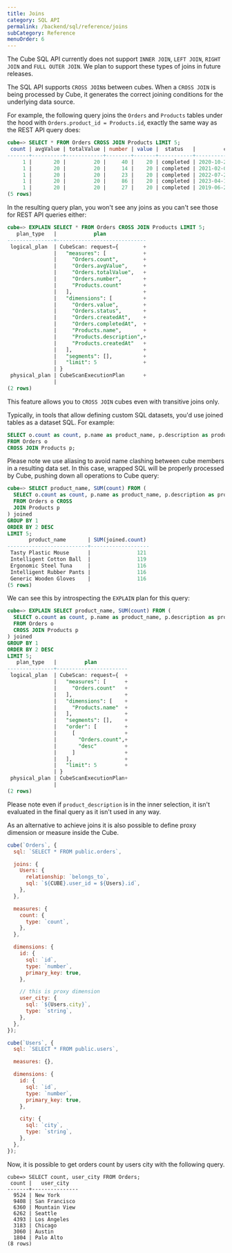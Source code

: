 ```yaml
---
title: Joins
category: SQL API
permalink: /backend/sql/reference/joins
subCategory: Reference
menuOrder: 6
---
```


<WarningBox>

The Cube SQL API currently does not support `INNER JOIN`, `LEFT JOIN`,
`RIGHT JOIN` and `FULL OUTER JOIN`. We plan to support these types of joins in
future releases.

</WarningBox>

The SQL API supports `CROSS JOIN`s between cubes. When a `CROSS JOIN` is being
processed by Cube, it generates the correct joining conditions for the
underlying data source.

For example, the following query joins the `Orders` and `Products` tables under
the hood with `Orders.product_id = Products.id`, exactly the same way as the
REST API query does:

```sql
cube=> SELECT * FROM Orders CROSS JOIN Products LIMIT 5;
 count | avgValue | totalValue | number | value |  status   |         createdAt          |        completedAt         | __user | count |           name            |            description             |         createdAt          | __user
-------+----------+------------+--------+-------+-----------+----------------------------+----------------------------+--------+-------+---------------------------+------------------------------------+----------------------------+--------
     1 |       20 |         20 |     40 |    20 | completed | 2020-10-26 00:00:00.000000 | 2020-11-07 00:00:00.000000 |        |     1 | Incredible Fresh Chicken  | Electronics Generic Fresh Computer | 2020-06-29 00:00:00.000000 |
     1 |       20 |         20 |     14 |    20 | completed | 2021-02-07 00:00:00.000000 | 2021-03-02 00:00:00.000000 |        |     1 | Unbranded Wooden Mouse    | Outdoors Incredible Rubber Car     | 2019-07-16 00:00:00.000000 |
     1 |       20 |         20 |     23 |    20 | completed | 2022-07-23 00:00:00.000000 | 2022-08-11 00:00:00.000000 |        |     1 | Handcrafted Plastic Chair | Electronics Sleek Rubber Tuna      | 2021-02-27 00:00:00.000000 |
     1 |       20 |         20 |     86 |    20 | completed | 2023-04-19 00:00:00.000000 | 2023-04-25 00:00:00.000000 |        |     1 | Practical Metal Chicken   | Toys Awesome Frozen Chips          | 2020-07-24 00:00:00.000000 |
     1 |       20 |         20 |     27 |    20 | completed | 2019-06-27 00:00:00.000000 | 2019-07-21 00:00:00.000000 |        |     1 | Sleek Rubber Chair        | Computers Refined Cotton Shirt     | 2021-09-26 00:00:00.000000 |
(5 rows)
```

In the resulting query plan, you won't see any joins as you can't see those for
REST API queries either:

```sql
cube=> EXPLAIN SELECT * FROM Orders CROSS JOIN Products LIMIT 5;
   plan_type   |            plan
---------------+-----------------------------
 logical_plan  | CubeScan: request={        +
               |   "measures": [            +
               |     "Orders.count",        +
               |     "Orders.avgValue",     +
               |     "Orders.totalValue",   +
               |     "Orders.number",       +
               |     "Products.count"       +
               |   ],                       +
               |   "dimensions": [          +
               |     "Orders.value",        +
               |     "Orders.status",       +
               |     "Orders.createdAt",    +
               |     "Orders.completedAt",  +
               |     "Products.name",       +
               |     "Products.description",+
               |     "Products.createdAt"   +
               |   ],                       +
               |   "segments": [],          +
               |   "limit": 5               +
               | }
 physical_plan | CubeScanExecutionPlan      +
               |
(2 rows)
```

This feature allows you to `CROSS JOIN` cubes even with transitive joins only.

Typically, in tools that allow defining custom SQL datasets, you'd use joined
tables as a dataset SQL. For example:

```sql
SELECT o.count as count, p.name as product_name, p.description as product_description
FROM Orders o
CROSS JOIN Products p;
```

Please note we use aliasing to avoid name clashing between cube members in a
resulting data set. In this case, wrapped SQL will be properly processed by
Cube, pushing down all operations to Cube query:

```sql
cube=> SELECT product_name, SUM(count) FROM (
  SELECT o.count as count, p.name as product_name, p.description as product_description
  FROM Orders o CROSS
  JOIN Products p
) joined
GROUP BY 1
ORDER BY 2 DESC
LIMIT 5;
       product_name       | SUM(joined.count)
--------------------------+-------------------
 Tasty Plastic Mouse      |               121
 Intelligent Cotton Ball  |               119
 Ergonomic Steel Tuna     |               116
 Intelligent Rubber Pants |               116
 Generic Wooden Gloves    |               116
(5 rows)
```

We can see this by introspecting the `EXPLAIN` plan for this query:

```sql
cube=> EXPLAIN SELECT product_name, SUM(count) FROM (
  SELECT o.count as count, p.name as product_name, p.description as product_description
  FROM Orders o
  CROSS JOIN Products p
) joined
GROUP BY 1
ORDER BY 2 DESC
LIMIT 5;
   plan_type   |         plan
---------------+-----------------------
 logical_plan  | CubeScan: request={  +
               |   "measures": [      +
               |     "Orders.count"   +
               |   ],                 +
               |   "dimensions": [    +
               |     "Products.name"  +
               |   ],                 +
               |   "segments": [],    +
               |   "order": [         +
               |     [                +
               |       "Orders.count",+
               |       "desc"         +
               |     ]                +
               |   ],                 +
               |   "limit": 5         +
               | }
 physical_plan | CubeScanExecutionPlan+
               |
(2 rows)
```

Please note even if `product_description` is in the inner selection, it isn't
evaluated in the final query as it isn't used in any way.

As an alternative to achieve joins it is also possible to define proxy dimension
or measure inside the Cube.

```javascript
cube(`Orders`, {
  sql: `SELECT * FROM public.orders`,

  joins: {
    Users: {
      relationship: `belongs_to`,
      sql: `${CUBE}.user_id = ${Users}.id`,
    },
  },

  measures: {
    count: {
      type: `count`,
    },
  },

  dimensions: {
    id: {
      sql: `id`,
      type: `number`,
      primary_key: true,
    },

    // this is proxy dimension
    user_city: {
      sql: `${Users.city}`,
      type: `string`,
    },
  },
});

cube(`Users`, {
  sql: `SELECT * FROM public.users`,

  measures: {},

  dimensions: {
    id: {
      sql: `id`,
      type: `number`,
      primary_key: true,
    },

    city: {
      sql: `city`,
      type: `string`,
    },
  },
});
```

Now, it is possible to get orders count by users city with the following query.

```
cube=> SELECT count, user_city FROM Orders;
 count |   user_city
-------+---------------
  9524 | New York
  9408 | San Francisco
  6360 | Mountain View
  6262 | Seattle
  4393 | Los Angeles
  3183 | Chicago
  3060 | Austin
  1804 | Palo Alto
(8 rows)
```

